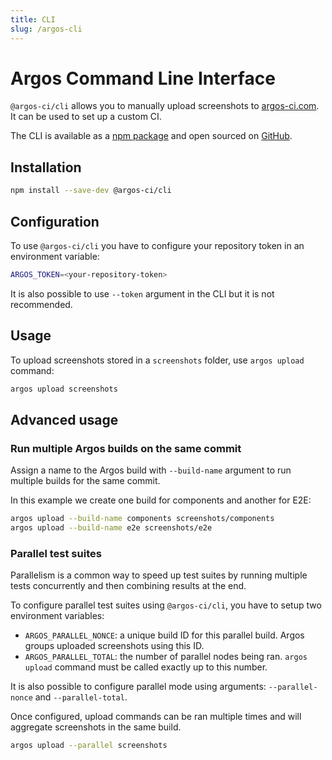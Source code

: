 ```yaml
---
title: CLI
slug: /argos-cli
---
```


# Argos Command Line Interface

`@argos-ci/cli` allows you to manually upload screenshots to [argos-ci.com](https://app.argos-ci.com). It can be used to set up a custom CI.

The CLI is available as a [npm package](https://www.npmjs.com/package/@argos-ci/cli) and open sourced on [GitHub](https://github.com/argos-ci/argos-javascript/tree/main/packages/cli).

## Installation

```sh
npm install --save-dev @argos-ci/cli
```

## Configuration

To use `@argos-ci/cli` you have to configure your repository token in an environment variable:

```sh
ARGOS_TOKEN=<your-repository-token>
```

It is also possible to use `--token` argument in the CLI but it is not recommended.

## Usage

To upload screenshots stored in a `screenshots` folder, use `argos upload` command:

```sh
argos upload screenshots
```

## Advanced usage

### Run multiple Argos builds on the same commit

Assign a name to the Argos build with `--build-name` argument to run multiple builds for the same commit.

In this example we create one build for components and another for E2E:

```sh
argos upload --build-name components screenshots/components
argos upload --build-name e2e screenshots/e2e
```

### Parallel test suites

Parallelism is a common way to speed up test suites by running multiple tests concurrently and then combining results at the end.

To configure parallel test suites using `@argos-ci/cli`, you have to setup two environment variables:

- `ARGOS_PARALLEL_NONCE`: a unique build ID for this parallel build. Argos groups uploaded screenshots using this ID.
- `ARGOS_PARALLEL_TOTAL`: the number of parallel nodes being ran. `argos upload` command must be called exactly up to this number.

It is also possible to configure parallel mode using arguments: `--parallel-nonce` and `--parallel-total`.

Once configured, upload commands can be ran multiple times and will aggregate screenshots in the same build.

```sh
argos upload --parallel screenshots
```
